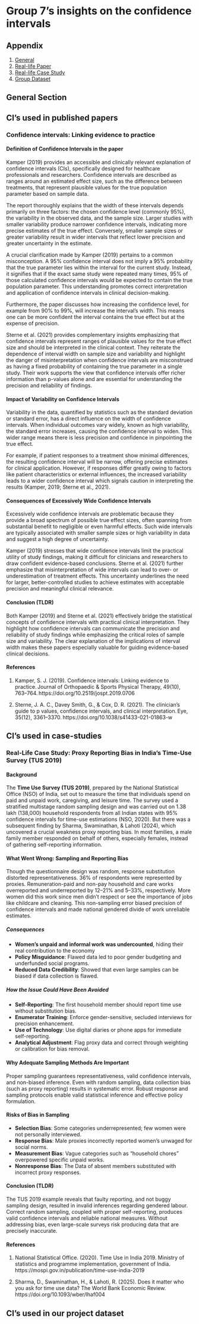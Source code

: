 # Group 7's insights on the confidence intervals

## Appendix

1. [General](#general-section)
2. [Real-life Paper](#cis-used-in-published-papers)
3. [Real-life Case Study](#cis-used-in-case-studies)
4. [Group Dataset](#cis-used-in-our-project-dataset)

## General Section

## CI's used in published papers

### Confidence intervals: Linking evidence to practice

#### Definition of Confidence Intervals in the paper

Kamper (2019) provides an accessible and clinically relevant explanation of confidence intervals (CIs), specifically designed for healthcare professionals and researchers. Confidence intervals are described as ranges around an estimated effect size, such as the difference between treatments, that represent plausible values for the true population parameter based on sample data. 

The report thoroughly explains that the width of these intervals depends primarily on three factors: the chosen confidence level (commonly 95%), the variability in the observed data, and the sample size. Larger studies with smaller variability produce narrower confidence intervals, indicating more precise estimates of the true effect. Conversely, smaller sample sizes or greater variability result in wider intervals that reflect lower precision and greater uncertainty in the estimate. 

A crucial clarification made by Kamper (2019) pertains to a common misconception. A 95% confidence interval does not imply a 95% probability that the true parameter lies within the interval for the current study. Instead, it signifies that if the exact same study were repeated many times, 95% of those calculated confidence intervals would be expected to contain the true population parameter. This understanding promotes correct interpretation and application of confidence intervals in clinical decision-making. 

Furthermore, the paper discusses how increasing the confidence level, for example from 90% to 99%, will increase the interval's width. This means one can be more confident the interval contains the true effect but at the expense of precision. 

Sterne et al. (2021) provides complementary insights emphasizing that confidence intervals represent ranges of plausible values for the true effect size and should be interpreted in the clinical context. They reiterate the dependence of interval width on sample size and variability and highlight the danger of misinterpretation when confidence intervals are misconstrued as having a fixed probability of containing the true parameter in a single study. Their work supports the view that confidence intervals offer richer information than p-values alone and are essential for understanding the precision and reliability of findings. 

#### Impact of Variability on Confidence Intervals 

Variability in the data, quantified by statistics such as the standard deviation or standard error, has a direct influence on the width of confidence intervals. When individual outcomes vary widely, known as high variability, the standard error increases, causing the confidence interval to widen. This wider range means there is less precision and confidence in pinpointing the true effect. 

For example, if patient responses to a treatment show minimal differences, the resulting confidence interval will be narrow, offering precise estimates for clinical application. However, if responses differ greatly owing to factors like patient characteristics or external influences, the increased variability leads to a wider confidence interval which signals caution in interpreting the results (Kamper, 2019; Sterne et al., 2021). 

#### Consequences of Excessively Wide Confidence Intervals 

Excessively wide confidence intervals are problematic because they provide a broad spectrum of possible true effect sizes, often spanning from substantial benefit to negligible or even harmful effects. Such wide intervals are typically associated with smaller sample sizes or high variability in data and suggest a high degree of uncertainty. 

Kamper (2019) stresses that wide confidence intervals limit the practical utility of study findings, making it difficult for clinicians and researchers to draw confident evidence-based conclusions. Sterne et al. (2021) further emphasize that misinterpretation of wide intervals can lead to over- or underestimation of treatment effects. This uncertainty underlines the need for larger, better-controlled studies to achieve estimates with acceptable precision and meaningful clinical relevance. 

#### Conclusion (TLDR)

Both Kamper (2019) and Sterne et al. (2021) effectively bridge the statistical concepts of confidence intervals with practical clinical interpretation. They highlight how confidence intervals can communicate the precision and reliability of study findings while emphasizing the critical roles of sample size and variability. The clear explanation of the implications of interval width makes these papers especially valuable for guiding evidence-based clinical decisions.

#### References

1. Kamper, S. J. (2019). Confidence intervals: Linking evidence to practice. Journal of Orthopaedic & Sports Physical Therapy, 49(10), 763–764. https://doi.org/10.2519/jospt.2019.0706 

2. Sterne, J. A. C., Davey Smith, G., & Cox, D. R. (2021). The clinician’s guide to p values, confidence intervals, and clinical interpretation. Eye, 35(12), 3361–3370. https://doi.org/10.1038/s41433-021-01863-w 

## CI's used in case-studies

### Real-Life Case Study: Proxy Reporting Bias in India’s Time-Use Survey (TUS 2019) 

#### Background

The **Time Use Survey (TUS 2019)**, prepared by the National Statistical Office (NSO) of India, set out to measure the time that individuals spend on paid and unpaid work, caregiving, and leisure time. The survey used a stratified multistage random sampling design and was carried out on 1.38 lakh (138,000) household respondents from all Indian states with 95% confidence intervals for time-use estimations (NSO, 2020). But there was a subsequent finding by Sharma, Swaminathan, & Lahoti (2024), which uncovered a crucial weakness proxy reporting bias. In most families, a male family member responded on behalf of others, especially females, instead of gathering self-reporting information. 

#### What Went Wrong: Sampling and Reporting Bias 

Though the questionnaire design was random, response substitution distorted representativeness. 36% of respondents were represented by proxies. Remuneration-paid and non-pay household and care works overreported and underreported by 12–21% and 5–33%, respectively. More women did this work since men didn’t respect or see the importance of jobs like childcare and cleaning. This non-sampling error biased precision of confidence intervals and made national gendered divide of work unreliable estimates. 

##### Consequences

- **Women’s unpaid and informal work was undercounted**, hiding their real contribution to the economy 
- **Policy Misguidance**: Flawed data led to poor gender budgeting and underfunded social programs. 
- **Reduced Data Credibility**: Showed that even large samples can be biased if data collection is flawed. 

##### How the Issue Could Have Been Avoided 

- **Self-Reporting**: The first household member should report time use without substitution bias. 
- **Enumerator Training**: Enforce gender-sensitive, secluded interviews for precision enhancement. 
- **Use of Technology**: Use digital diaries or phone apps for immediate self-reporting. 
- **Analytical Adjustment**: Flag proxy data and correct through weighting or calibration for bias removal.

#### Why Adequate Sampling Methods Are Important 

Proper sampling guarantees representativeness, valid confidence intervals, and non-biased inference. Even with random sampling, data collection bias (such as proxy reporting) results in systematic error. Robust response and sampling protocols enable valid statistical inference and effective policy formulation. 

#### Risks of Bias in Sampling 

- **Selection Bias**: Some categories underrepresented; few women were not personally interviewed. 
- **Response Bias**: Male proxies incorrectly reported women’s unwaged for social norms. 
- **Measurement Bias**: Vague categories such as “household chores” overpowered specific unpaid works. 
- **Nonresponse Bias**: The Data of absent members substituted with incorrect proxy responses.

#### Conclusion (TLDR)

The TUS 2019 example reveals that faulty reporting, and not buggy sampling design, resulted in invalid inferences regarding gendered labour. Correct random sampling, coupled with proper self-reporting, produces valid confidence intervals and reliable national measures. Without addressing bias, even large-scale surveys risk producing data that are precisely inaccurate.

#### References

1. National Statistical Office. (2020). Time Use in India 2019. Ministry of statistics and programme implementation, government of India. https://mospi.gov.in/publication/time-use-india-2019 

2. Sharma, D., Swaminathan, H., & Lahoti, R. (2025). Does it matter who you ask for time use data? The World Bank Economic Review. https://doi.org/10.1093/wber/lhaf004 

## CI's used in our project dataset